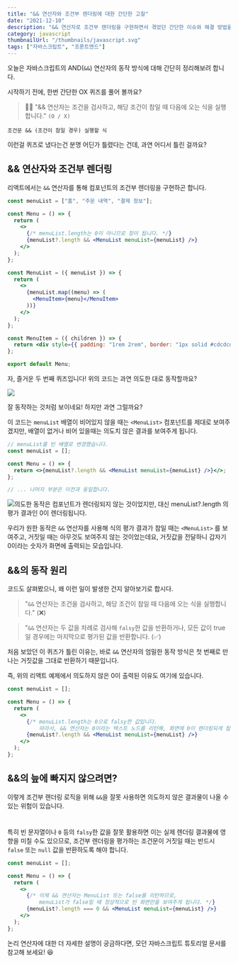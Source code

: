 ```yaml
---
title: "&& 연산자와 조건부 렌더링에 대한 간단한 고찰"
date: "2021-12-10"
description: "&& 연산자로 조건부 렌더링을 구현하면서 겪었던 간단한 이슈와 해결 방법을 소개합니다."
category: javascript
thumbnailUrl: "/thumbnails/javascript.svg"
tags: ["자바스크립트", "프론트엔드"]
---
```


오늘은 자바스크립트의 AND(`&&`) 연산자의 동작 방식에 대해 간단히 정리해보려 합니다.

시작하기 전에, 한번 간단한 OX 퀴즈를 풀어 볼까요?

> 🧑‍🏫 "&& 연산자는 조건을 검사하고, 해당 조건이 참일 때 다음에 오는 식을 실행합니다." `(O / X)`

```
조건문 && (조건이 참일 경우) 실행할 식
```

이런걸 퀴즈로 냈다는건 분명 어딘가 틀렸다는 건데, 과연 어디서 틀린 걸까요?

## && 연산자와 조건부 렌더링

리액트에서는 `&&` 연산자를 통해 컴포넌트의 조건부 렌더링을 구현하곤 합니다.

```jsx
const menuList = ["홈", "주문 내역", "결제 정보"];

const Menu = () => {
  return (
    <>
      {/* menuList.length는 0이 아니므로 참이 됩니다. */}
      {menuList?.length && <MenuList menuList={menuList} />}
    </>
  );
};

const MenuList = ({ menuList }) => {
  return (
    <>
      {menuList.map((menu) => (
        <MenuItem>{menu}</MenuItem>
      ))}
    </>
  );
};

const MenuItem = ({ children }) => {
  return <div style={{ padding: "1rem 2rem", border: "1px solid #cdcdcd" }}>{children}</div>;
};

export default Menu;
```

자, 즐거운 두 번째 퀴즈입니다! 위의 코드는 과연 의도한 대로 동작할까요?

![](/posts/&&-연산자와-조건부-렌더링에-대한-간단한-고찰/0.png)

잘 동작하는 것처럼 보이네요! 하지만 과연 그럴까요?

이 코드는 `menuList` 배열이 비어있지 않을 때는 `<MenuList>` 컴포넌트를 제대로 보여주겠지만, 배열이 없거나 비어 있을때는 의도치 않은 결과를 보여주게 됩니다.

```jsx
// menuList를 빈 배열로 변경했습니다.
const menuList = [];

const Menu = () => {
  return <>{menuList?.length && <MenuList menuList={menuList} />}</>;
};

// ... 나머지 부분은 이전과 동일합니다.
```

![의도한 동작은 컴포넌트가 렌더링되지 않는 것이었지만, 대신 menuList?.length 의 평가 결과인 0이 렌더링됩니다.](/posts/&&-연산자와-조건부-렌더링에-대한-간단한-고찰/1.png "600px")

우리가 원한 동작은 `&&` 연산자를 사용해 식의 평가 결과가 참일 때는 `<MenuList>` 를 보여주고, 거짓일 때는 아무것도 보여주지 않는 것이었는데요, 거짓값을 전달하니 갑자기 0이라는 숫자가 화면에 출력되는 모습입니다.

## &&의 동작 원리

코드도 살펴봤으니, 왜 이런 일이 발생한 건지 알아보기로 합시다.

> "`&&` 연산자는 조건을 검사하고, 해당 조건이 참일 때 다음에 오는 식을 실행합니다." (❌)

> "`&&` 연산자는 두 값을 차례로 검사해 `falsy`한 값을 반환하거나, 모든 값이 true일 경우에는 마지막으로 평가된 값을 반환합니다. (✅)

처음 보았던 이 퀴즈가 틀린 이유는, 바로 `&&` 연산자의 엄밀한 동작 방식은 첫 번째로 만나는 거짓값을 그대로 반환하기 때문입니다.

즉, 위의 리액트 예제에서 의도하지 않은 0이 출력된 이유도 여기에 있습니다.

```jsx
const menuList = [];

const Menu = () => {
  return (
    <>
      {/* menuList.length는 0으로 falsy한 값입니다.
          따라서, && 연산자는 0이라는 텍스트 노드를 리턴해, 화면에 0이 렌더링되게 됩니다. */}
      {menuList?.length && <MenuList menuList={menuList} />}
    </>
  );
};
```

## &&의 늪에 빠지지 않으려면?

이렇게 조건부 렌더링 로직을 위해 `&&`을 잘못 사용하면 의도하지 않은 결과물이 나올 수 있는 위험이 있습니다.

#

특히 빈 문자열이나 `0` 등의 `falsy`한 값을 잘못 활용하면 이는 실제 렌더링 결과물에 영향을 미칠 수도 있으므로, 조건부 렌더링을 평가하는 조건문이 거짓일 때는 반드시 `false` 또는 `null` 값을 반환하도록 해야 합니다.

```jsx
const menuList = [];

const Menu = () => {
  return (
    <>
      {/* 이제 && 연산자는 MenuList 또는 false를 리턴하므로,
          menuList가 false일 때 정상적으로 빈 화면만을 보여주게 됩니다. */}
      {menuList?.length === 0 && <MenuList menuList={menuList} />}
    </>
  );
};
```

논리 연산자에 대한 더 자세한 설명이 궁금하다면, 모던 자바스크립트 튜토리얼 문서를 참고해 보세요! 😆
